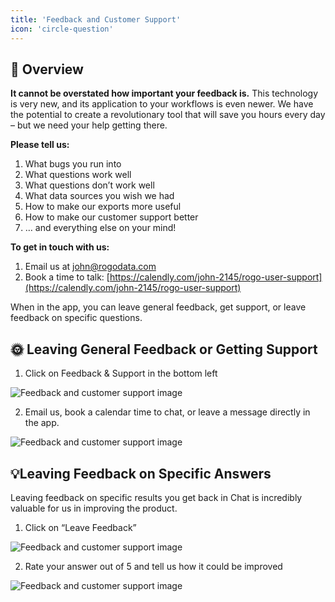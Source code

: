 ```yaml
---
title: 'Feedback and Customer Support'
icon: 'circle-question'
---
```


## 🤖 Overview

**It cannot be overstated how important your feedback is.** This technology is very new, and its application to your workflows is even newer. We have the potential to create a revolutionary tool that will save you hours every day – but we need your help getting there.

**Please tell us:**
1. What bugs you run into
2. What questions work well
3. What questions don’t work well
4. What data sources you wish we had
5. How to make our exports more useful
6. How to make our customer support better
7. … and  everything else on your mind!

**To get in touch with us:**
1. Email us at [john@rogodata.com](mailto:john@rogodata.com)
2. Book a time to talk: [https://calendly.com/john-2145/rogo-user-support](https://calendly.com/john-2145/rogo-user-support)

When in the app, you can leave general feedback, get support, or leave feedback on specific questions.

## 🌞 Leaving General Feedback or Getting Support
1. Click on Feedback & Support in the bottom left

<img
	className="block dark:hidden"
	src="/images/feedback-and-customer-support-1.png"
	alt="Feedback and customer support image"
/>

2. Email us, book a calendar time to chat, or leave a message directly in the app.

<img
	className="block dark:hidden"
	src="/images/feedback-and-customer-support-2.png"
	alt="Feedback and customer support image"
/>

## 💡Leaving Feedback on Specific Answers
Leaving feedback on specific results you get back in Chat is incredibly valuable for us in improving the product.

1. Click on “Leave Feedback”

<img
	className="block dark:hidden"
	src="/images/feedback-and-customer-support-3.png"
	alt="Feedback and customer support image"
/>

2. Rate your answer out of 5 and tell us how it could be improved

<img
	className="block dark:hidden"
	src="/images/feedback-and-customer-support-4.png"
	alt="Feedback and customer support image"
/>